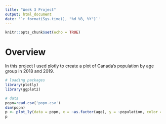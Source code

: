 ---
title: "Week 3 Project"
output: html_document
date: '`r format(Sys.time(), "%d %B, %Y")`'
---

```{r setup, include=FALSE}
knitr::opts_chunk$set(echo = TRUE)
```

# Overview

In this project I used plotly to create a plot of Canada's population by age group in 2018 and 2019.

```{r }
# loading packages
library(plotly)
library(ggplot2)
```


```{r }
# data
popn=read.csv('popn.csv')
dim(popn)
p <- plot_ly(data = popn, x = ~as.factor(age), y = ~population, color = ~as.factor(year), type="bar") %>% layout(title = "Population by age group (50+)", xaxis=list(title="Age group"), yaxis=list(title="Population"))
p
```



